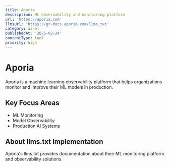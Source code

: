 ```yaml
---
title: Aporia
description: ML observability and monitoring platform
url: 'https://aporia.com'
llmsUrl: 'https://gr-docs.aporia.com/llms.txt'
category: ai-ml
publishedAt: '2025-02-24'
contentType: tool
priority: high
---
```


# Aporia

Aporia is a machine learning observability platform that helps organizations monitor and improve their ML models in production.

## Key Focus Areas

- ML Monitoring
- Model Observability
- Production AI Systems

## About llms.txt Implementation

Aporia's llms.txt provides documentation about their ML monitoring platform and observability solutions.
